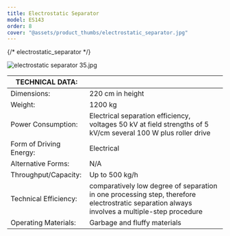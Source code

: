 ```yaml
---
title: Electrostatic Separator
model: ES143
order: 8
cover: "@assets/product_thumbs/electrostatic_separator.jpg"
---
```


{/* electrostatic_separator */}


<ProductTabs />

![electrostatic separator 35.jpg](@assets/article_images/electrostatic_separator/electrostatic-separator-35.jpg)

| **TECHNICAL DATA:**     |                                                                                                                                              |
| ----------------------- | -------------------------------------------------------------------------------------------------------------------------------------------- |
| Dimensions:             | 220 cm in height                                                                                                                             |
| Weight:                 | 1200 kg                                                                                                                                      |
| Power Consumption:      | Electrical separation efficiency, voltages 50 kV at field strengths of 5 kV/cm several 100 W plus roller drive                               |
| Form of Driving Energy: | Electrical                                                                                                                                   |
| Alternative Forms:      | N/A                                                                                                                                          |
| Throughput/Capacity:    | Up to 500 kg/h                                                                                                                               |
| Technical Efficiency:   | comparatively low degree of separation in one processing step, therefore electrostratic separation always involves a multiple-step procedure |
| Operating Materials:    | Garbage and fluffy materials                                                                                                                 |
